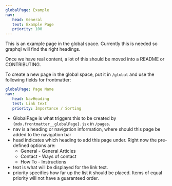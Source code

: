 ```yaml
---
globalPage: Example
nav:
   head: General
   text: Example Page
   priority: 100
---
```


This is an example page in the global space. Currently this is needed so graphql will find the right headings.

Once we have real content, a lot of this should be moved into a README or CONTRIBUTING.

To create a new page in the global space, put it in `/global` and use the following fields for frontmatter:

```yaml
globalPage: Page Name
nav:
   head: NavHeading
   test: Link text
   priority: Importance / Sorting
```

-  GlobalPage is what triggers this to be created by `{mdx.frontmatter__globalPage}.jsx` in `/pages`.
-  nav is a heading or navigation information, where should this page be added to the navigation bar
-  head indicates which heading to add this page under. Right now the pre-defined options are:
   -  General - General Articles
   -  Contact - Ways of contact
   -  How To - Instructions
-  text is what will be displayed for the link text.
-  priority specifies how far up the list it should be placed. Items of equal priority will not have a guaranteed order.
